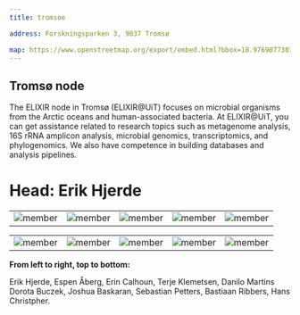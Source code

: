 ---
title: tromsoe

address: Forskningsparken 3, 9037 Tromsø

map: https://www.openstreetmap.org/export/embed.html?bbox=18.976907730102543%2C69.67869291552616%2C19.008107185363773%2C69.6881100456554&amp;layer=mapnik&amp;marker=69.68341%2C18.99766
---




## **Tromsø node**
The ELIXIR node in Tromsø (ELIXIR@UiT) focuses on microbial organisms from the Arctic oceans and human-associated bacteria. At ELIXIR@UiT, you can get assistance related to research topics such as metagenome analysis, 16S rRNA amplicon analysis, microbial genomics, transcriptomics, and phylogenomics. We also have competence in building databases and analysis pipelines.
<br />
# **Head: Erik Hjerde**

||||||
:-:|:-:|:-:|:-:|:-:
![member](../../assets/people/erik-hjerde.png)  | ![member](/elixir-no-webpages/elixir-no-webpages/src/assets/people/espen-aaberg.png) | ![member](/src/assets/people/erin-calhoun.png) | ![member](/src/assets/people/terje-klemetsen.jpg) | ![member](/src/assets/people/Danilo.png)

||||||
:-:|:-:|:-:|:-:|:-:
![member](/src/assets/people/Dorota.jpg) | ![member](/src/assets/people/joshua-baskaran.jpeg) | ![member](/src/assets/people/sebastian-petters.jpg) | ![member](/src/assets/people/Bas.jpg) | ![member](/src/assets/people/HansChristpher.jpg)

**From left to right, top to bottom:**

Erik Hjerde, Espen Åberg, Erin Calhoun, Terje Klemetsen, Danilo Martins
Dorota Buczek, Joshua Baskaran, Sebastian Petters, Bastiaan Ribbers, Hans Christpher.